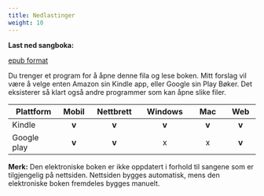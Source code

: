 ```yaml
---
title: Nedlastinger
weight: 10
---
```


**Last ned sangboka:**  

<i class="fas fa-book"></i><a href="/download/sangboka.epub"> epub format</a></i>

Du trenger et program for å åpne denne fila og lese boken. Mitt forslag vil være å velge enten Amazon sin Kindle app, eller Google sin Play Bøker. Det eksisterer så klart også andre programmer som kan åpne slike filer.

| Plattform                                   | Mobil | Nettbrett | Windows  | Mac   | Web   |
|----------                                   |:----: |:--------: |:--------:|:-----:|:----: |
| Kindle        | **v** | **v**     | **v**    | **v** | **v** |
| Google play   | **v** | **v**     | x        | x     | **v** |

**Merk:**
    Den elektroniske boken er ikke oppdatert i forhold til sangene som er tilgjengelig på nettsiden. Nettsiden bygges automatisk, mens den elektroniske boken fremdeles bygges manuelt. 